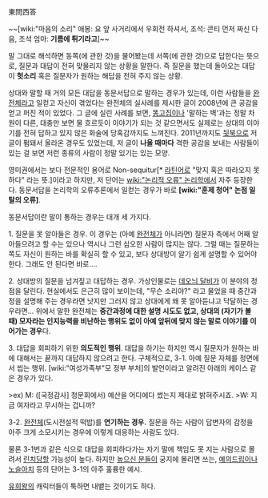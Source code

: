 東問西答

~~[wiki:"마음의 소리" 애봉: 요 앞 사거리에서 우회전 하셔서, 조석: 콘티 먼저 짜신 다음, 조석 엄마: '''기름에 튀기라고''']~~

말 그대로 해석하면 동쪽(에 관한 것)을 물어봤는데 서쪽(에 관한 것)으로 답한다는 뜻으로, 질문과 대답이 전혀 맞물리지 않는 상황을 말한다. 즉 질문을 했는데 돌아오는 대답이 '''헛소리''' 혹은 질문자가 원하는 해답을 전혀 주지 않는 상황. 

상대와 말할 때 거의 모든 대답을 동문서답으로 말하는 경우가 있는데, 이런 사람들을 [[완전체]]라고 일컫고 자신이 겪었다는 완전체의 실사례를 제시한 글이 2008년에 큰 공감을 얻고 퍼진 적이 있었다. 그 글에 실린 사례를 보면, [[똥고집]]이나 '말하는 벽'과는 정말 차원이 다른, 대충만 보면 물 흐르듯이 이야기가 되는 것 같으면서도 실제로는 상대의 이야기를 전혀 답하고 있지 않은 화술에 당혹감까지도 느껴진다. 2011년까지도 [[뒷북]]으로 저 글이 펌돼서 올라온 경우도 있었는데, 저 글이 '''나올 때마다''' 격한 공감을 보내는 사람들이 있는 걸 보면 저런 종류의 사람이 정말 있기는 있는 모양.

영미권에서는 보다 전문적인 용어로 Non-sequitur[* [[라틴어]]로 "맞지 혹은 따라오지 못하다" 라는 뜻.]이라고 하지만, 저 단어는 [[wiki:"논리적 오류" 논리학]]에서 자주 등장한다. 동문서답을 논리학의 오류추론에서 일컫는 경우가 바로 '''[wiki:"훈제 청어" 논점 일탈의 오류]'''.

동문서답이란 말이 통하는 경우는 대개 세 가지다.

1. 질문을 못 알아들은 경우. 이 경우는 (아예 [[완전체]]가 아니라면) 질문자 측에서 어째 알아들으려고 할 수는 있으나 역시나 그런 심오한 사람이 많지는 않다. 그럴 때는 질문하는 쪽도 자신이 원하는 바를 확실히 할 수 있고, 보다 상대방이 알기 쉽게 설명할 수 있어야 한다. 그래도 안 된다면 바로….

2. 상대방의 질문을 넘겨짚고 대답하는 경우. 가상인물로는 [[데오늬 달비]]가 이 분야의 정점을 달린다. 현실에서도 은근히 많이 보이는데, "무슨 소리야?" 라고 물었을 때 중간과정을 설명해 주는 경우라면 낫지만 그러지 않고 상대에게 왜 못 알아듣냐고 닥달하는 경우라면... 위에서 말한 완전체는 '''중간과정에 대한 설명 시도도 없고, 상대의 (자기가 볼 때) 모자라는 인지능력을 비난하는 행위도 없이 아예 앞뒤에 맞지 않는 말로 이야기를 이어가는 경우'''다.

3. 대답을 회피하기 위한 '''의도적인 행위'''. 대답을 하기는 하지만 역시 질문자가 원하는 바에 대해서는 끝까지 대답하지 않으려고 한다. 구체적으로,
3-1. 아예 질문 자체를 정면에서 씹는 행위. [wiki:"여성가족부"모 정부 부처]의 발언이라고 알려진 아래의 케이스 같은 경우가 있다.

>ex) M: ([국정감사] 청문회에서) 예산을 어디에다 썼는지 제대로 밝혀주시죠.
>W: 지금 여자라고 무시하는 겁니까?

3-2. [[완전체]](도시전설적 떡밥)를 '''연기하는 경우.''' 질문을 하는 사람이 답변자의 감정을 아주 크게 소모시키는 경우에 이렇게 대응하는 사람도 있다.

물론 3-1번과 같은 식으로 대답을 회피하다가는 자기 말에 책임도 못 지는 사람으로 몰려서 [[린치]]당할 가능성이 높다. 하지만 [[높으신 분들]]이 궁지에 몰리면 쓰는, [[예의드립]]이나 [[노슬아치]] 등의 단어는 3-1의 아주 훌륭한 예시.

[[유희왕]]의 캐릭터들이 툭하면 내뱉는 것이기도 하다.

